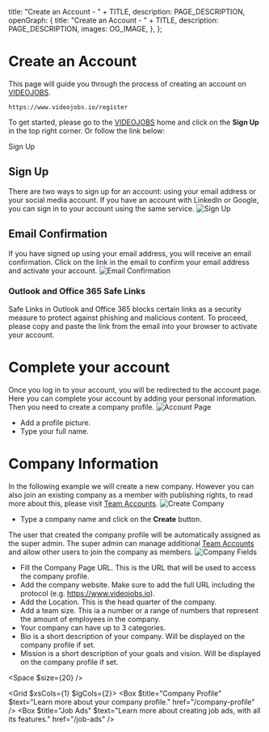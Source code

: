 
  title: "Create an Account - " + TITLE,
  description: PAGE_DESCRIPTION,
  openGraph: {
    title: "Create an Account - " + TITLE,
    description: PAGE_DESCRIPTION,
    images: OG_IMAGE,
  },
};

# Create an Account
This page will guide you through the process of creating an account on [VIDEOJOBS](https://www.videojobs.io).

```
https://www.videojobs.io/register
```

To get started, please go to the [VIDEOJOBS](https://www.videojobs.io) home and click on the **Sign Up** in the top right corner. Or follow the link below:

<LinkButton href="https://www.videojobs.io/register" target="_blank">Sign Up</LinkButton>

## Sign Up
There are two ways to sign up for an account: using your email address or your social media account.
If you have an account with LinkedIn or Google, you can sign in to your account using the same service.
![Sign Up](/register.jpg)

## Email Confirmation
If you have signed up using your email address, you will receive an email confirmation. Click on the link in the email to confirm your email address and activate your account.
![Email Confirmation](/email-confirmation.jpg)

### Outlook and Office 365 Safe Links
Safe Links in Outlook and Office 365 blocks certain links as a security measure to protect against phishing and malicious content. To proceed, please copy and paste the link from the email into your browser to activate your account.

# Complete your account
Once you log in to your account, you will be redirected to the account page. Here you can complete your account by adding your personal information. Then you need to create a company profile.
![Account Page](/account.jpg)

- Add a profile picture.
- Type your full name.

# Company Information
In the following example we will create a new company. However you can also join an existing company as a member with publishing rights, to read more about this, please visit [Team Accounts](/integrations/team-accounts).
![Create Company](/create-company.jpg)
- Type a company name and click on the **Create** button.

The user that created the company profile will be automatically assigned as the super admin. The super admin can manage additional [Team Accounts](/integrations/team-accounts) and allow other users to join the company as members.
![Company Fields](/company-fields.jpg)
- Fill the Company Page URL. This is the URL that will be used to access the company profile.
- Add the company website. Make sure to add the full URL including the protocol (e.g. https://www.videojobs.io).
- Add the Location. This is the head quarter of the company.
- Add a team size. This ia a number or a range of numbers that represent the amount of employees in the company.
- Your company can have up to 3 categories.
- Bio is a short description of your company. Will be displayed on the company profile if set.
- Mission is a short description of your goals and vision. Will be displayed on the company profile if set.

<Space $size={20} />

<Grid $xsCols={1} $lgCols={2}>
  <Box $title="Company Profile" $text="Learn more about your company profile." href="/company-profile" />
  <Box $title="Job Ads" $text="Learn more about creating job ads, with all its features." href="/job-ads" />
</Grid>
